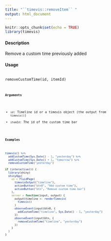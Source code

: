 ```yaml
---
title: "``timevis::removeItem`` "
output: html_document
---
```


```r
knitr::opts_chunk$set(echo = TRUE)
library(timevis)
```

#### Description

Remove a custom time previously added

#### Usage

<pre><code>
removeCustomTime(id, itemId)
<code></pre>

#### Arguments

* ``id``: Timeline id or a timevis object (the output from ``timevis()``)
* ``itemId``: The id of the custom time bar

#### Examples
```r
timevis() %>%
  addCustomTime(Sys.Date() - 1, "yesterday") %>%
  addCustomTime(Sys.Date() + 1, "tomorrow") %>%
  removeCustomTime("yesterday")

if (interactive()) {
  library(shiny)
  shinyApp(
    ui = fluidPage(
      timevisOutput("timeline"),
      actionButton("btn0", "Add custom time"),
      actionButton("btn", "Remove custom time bar")
    ),
    server = function(input, output) {
      output$timeline <- renderTimevis(
        timevis()
      )
      observeEvent(input$btn0, {
        addCustomTime("timeline", Sys.Date() - 1, "yesterday")
      })
      observeEvent(input$btn, {
        removeCustomTime("timeline", "yesterday")
      })
    }
  )
}
```
